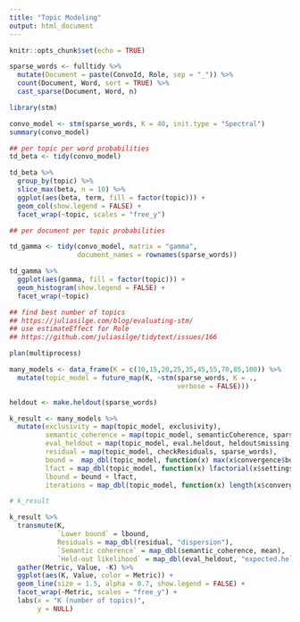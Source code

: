 ```yaml
---
title: "Topic Modeling"
output: html_document
---
```


```r
knitr::opts_chunk$set(echo = TRUE)
```

```r

sparse_words <- fulltidy %>%
  mutate(Document = paste(ConvoId, Role, sep = "_")) %>%
  count(Document, Word, sort = TRUE) %>%
  cast_sparse(Document, Word, n)

library(stm)

convo_model <- stm(sparse_words, K = 40, init.type = "Spectral")
summary(convo_model)

## per topic per word probabilities
td_beta <- tidy(convo_model)

td_beta %>%
  group_by(topic) %>%
  slice_max(beta, n = 10) %>%
  ggplot(aes(beta, term, fill = factor(topic))) +
  geom_col(show.legend = FALSE) +
  facet_wrap(~topic, scales = "free_y")

## per document per topic probabilities

td_gamma <- tidy(convo_model, matrix = "gamma",
                 document_names = rownames(sparse_words))

td_gamma %>%
  ggplot(aes(gamma, fill = factor(topic))) +
  geom_histogram(show.legend = FALSE) +
  facet_wrap(~topic)

## find best number of topics
## https://juliasilge.com/blog/evaluating-stm/
## use estimateEffect for Role
## https://github.com/juliasilge/tidytext/issues/166
```

```r
plan(multiprocess)

many_models <- data_frame(K = c(10,15,20,25,35,45,55,70,85,100)) %>%
  mutate(topic_model = future_map(K, ~stm(sparse_words, K = .,
                                          verbose = FALSE)))

heldout <- make.heldout(sparse_words)

k_result <- many_models %>%
  mutate(exclusivity = map(topic_model, exclusivity),
         semantic_coherence = map(topic_model, semanticCoherence, sparse_words),
         eval_heldout = map(topic_model, eval.heldout, heldout$missing),
         residual = map(topic_model, checkResiduals, sparse_words),
         bound =  map_dbl(topic_model, function(x) max(x$convergence$bound)),
         lfact = map_dbl(topic_model, function(x) lfactorial(x$settings$dim$K)),
         lbound = bound + lfact,
         iterations = map_dbl(topic_model, function(x) length(x$convergence$bound)))

# k_result

k_result %>%
  transmute(K,
            `Lower bound` = lbound,
            Residuals = map_dbl(residual, "dispersion"),
            `Semantic coherence` = map_dbl(semantic_coherence, mean),
            `Held-out likelihood` = map_dbl(eval_heldout, "expected.heldout")) %>%
  gather(Metric, Value, -K) %>%
  ggplot(aes(K, Value, color = Metric)) +
  geom_line(size = 1.5, alpha = 0.7, show.legend = FALSE) +
  facet_wrap(~Metric, scales = "free_y") +
  labs(x = "K (number of topics)",
       y = NULL)
```

